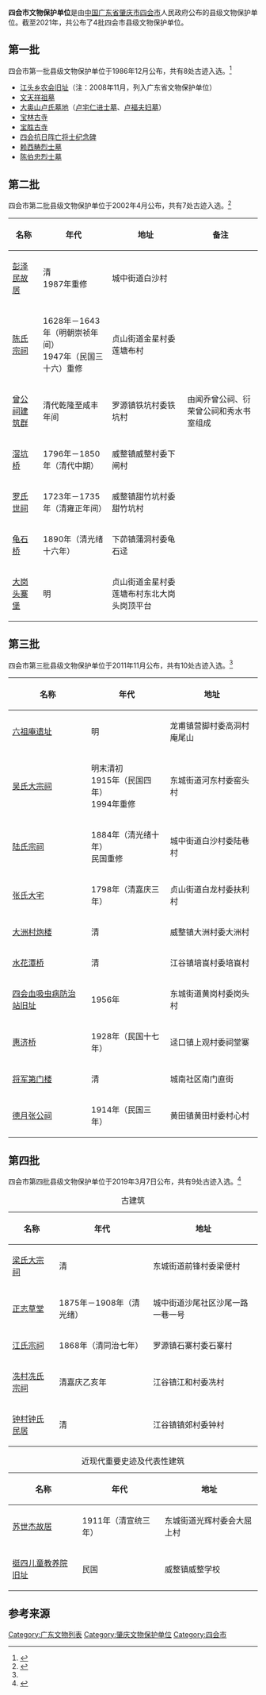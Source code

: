 {{For|肇庆市境内其他文物保护单位|肇庆市各级文物保护单位列表}}
'''四会市文物保护单位'''是由[[中华人民共和国|中国]][[广东省|广东省]][[肇庆市|肇庆市]][[四会市|四会市]]人民政府公布的县级文物保护单位。截至2021年，共公布了4批四会市县级文物保护单位。

== 第一批 ==
四会市第一批县级文物保护单位于1986年12月公布，共有8处古迹入选。<ref>{{Cite web |title=文物典藏 |url=http://www.shwgx.gov.cn/news.asp?Big=10&id=&page=1 |access-date=2015-01-02 |archive-url=https://web.archive.org/web/20150102110428/http://www.shwgx.gov.cn/news.asp?Big=10&id=&page=1 |archive-date=2015-01-02 |dead-url=yes }}</ref>
* [[江头乡农会旧址|江头乡农会旧址]]（注：2008年11月，列入广东省文物保护单位）
* [[文天祥祖墓|文天祥祖墓]]
* [[大奥山卢氏墓地|大奥山卢氏墓地]]（[[卢宅仁进士墓|卢宅仁进士墓]]、[[卢福夫妇墓|卢福夫妇墓]]）
* [[宝林古寺|宝林古寺]]
* [[宝胜古寺|宝胜古寺]]
* [[四会抗日阵亡将士纪念碑|四会抗日阵亡将士纪念碑]]
* [[赖西畴烈士墓|赖西畴烈士墓]]
* [[陈伯忠烈士墓|陈伯忠烈士墓]]

== 第二批 ==
四会市第二批县级文物保护单位于2002年4月公布，共有7处古迹入选。<ref name="通告">{{Cite web|title=四会市人民政府关于公布文物保护单位保护范围和建设控制地带的通告 四府〔2012〕35号|url=http://www.sihui.gov.cn/xxgk/shsrmzfbgs/content/post_1157132.html|access-date=2021-06-22|work=肇庆市四会市人民政府|date=2012-08-14|archive-date=2021-06-23|archive-url=https://web.archive.org/web/20210623012427/https://zfwzgl.www.gov.cn/exposure/jiucuo.js|dead-url=no}}</ref>
{| class="wikitable"
! 名称 !! 年代 !! 地址 !! 备注
|-
| [[彭泽民故居|彭泽民故居]] || 清<br />1987年重修 || 城中街道白沙村 || 
|-
| [[陈氏宗祠_(四会)|陈氏宗祠]] || 1628年－1643年（明朝崇祯年间）<br />1947年（民国三十六）重修 || 贞山街道金星村委莲塘布村 || 
|-
| [[曾公祠建筑群|曾公祠建筑群]] || 清代乾隆至咸丰年间 || 罗源镇铁坑村委铁坑村 || 由闻乔曾公祠、衍荣曾公祠和秀水书室组成
|-
| [[滘坑桥|滘坑桥]] || 1796年－1850年（清代中期） || 威整镇威整村委下闸村 || 
|-
| [[罗氏世祠|罗氏世祠]] || 1723年－1735年（清雍正年间） || 威整镇甜竹坑村委甜竹坑村 || 
|-
| [[龟石桥|龟石桥]] || 1890年（清光绪十六年） || 下茆镇蒲洞村委龟石迳 || 
|-
| [[大岗头寨堡遗址|大岗头寨堡]] || 明 || 贞山街道金星村委莲塘布村东北大岗头岗顶平台 || 
|}

== 第三批 ==
四会市第三批县级文物保护单位于2011年11月公布，共有10处古迹入选。<ref name="通告" />
{| class="wikitable"
! 名称 !! 年代 !! 地址
|-
| [[六祖庵遗址|六祖庵遗址]] || 明 || 龙甫镇营脚村委高洞村庵尾山
|-
| [[吴氏大宗祠|吴氏大宗祠]] || 明末清初<br />1915年（民国四年）<br />1994年重修 || 东城街道河东村委窑头村
|-
| [[陆氏宗祠|陆氏宗祠]] || 1884年（清光绪十年）<br />民国重修 || 城中街道白沙村委陆巷村
|-
| [[张氏大宅|张氏大宅]] || 1798年（清嘉庆三年） || 贞山街道白龙村委扶利村
|-
| [[大洲村炮楼|大洲村炮楼]] || 清 || 威整镇大洲村委大洲村
|-
| [[水花潭桥|水花潭桥]] || 清 || 江谷镇培崀村委培崀村
|-
| [[四会血吸虫病防治站旧址|四会血吸虫病防治站旧址]] || 1956年 || 东城街道黄岗村委岗头村
|-
| [[惠济桥_(四会)|惠济桥]] || 1928年（民国十七年） || 迳口镇上观村委祠堂寨
|-
| [[将军第门楼|将军第门楼]] || 清 || 城南社区南门直街
|-
| [[德月张公祠|德月张公祠]] || 1914年（民国三年） || 黄田镇黄田村委村心村
|}

== 第四批 ==
四会市第四批县级文物保护单位于2019年3月7日公布，共有9处古迹入选。<ref>{{Cite web|title=四会市人民政府关于公布四会市第四批县级文物保护单位的通告|url=http://www.sihui.gov.cn/xxgk/shsrmzfbgs/content/post_1149616.html|date=2019-03-07|access-date=2021-06-22|work=肇庆市四会市人民政府|archive-date=2021-06-23|archive-url=https://web.archive.org/web/20210623012427/https://zfwzgl.www.gov.cn/exposure/jiucuo.js|dead-url=no}}</ref>

{| class="wikitable"
|+ 古建筑
! 名称 !! 年代 !! 地址
|-
| [[梁氏大宗祠|梁氏大宗祠]] || 清 || 东城街道前锋村委梁便村
|-
| [[正志草堂|正志草堂]] || 1875年－1908年（清光绪） || 城中街道沙尾社区沙尾一路一巷一号
|-
| [[江氏宗祠|江氏宗祠]] || 1868年（清同治七年） || 罗源镇石寨村委石寨村
|-
| [[冼村冼氏宗祠|冼村冼氏宗祠]] || 清嘉庆乙亥年 || 江谷镇江和村委冼村
|-
| [[钟村钟氏民居|钟村钟氏民居]] || 清 || 江谷镇镇郊村委钟村
|}

{| class="wikitable"
|+ 近现代重要史迹及代表性建筑
! 名称 !! 年代 !! 地址
|-
| [[苏世杰故居|苏世杰故居]] || 1911年（清宣统三年） || 东城街道光辉村委会大屈上村
|-
| [[挺四儿童教养院旧址|挺四儿童教养院旧址]] || 民国 || 威整镇威整学校
|}

== 参考来源 ==
<references />

{{肇庆}}
{{广东全国重点文物保护单位}}
{{肇庆市境内的广东省文物保护单位}}
{{广东文保}}

[[Category:广东文物列表|Category:广东文物列表]]
[[Category:肇庆文物保护单位|Category:肇庆文物保护单位]]
[[Category:四会市|Category:四会市]]